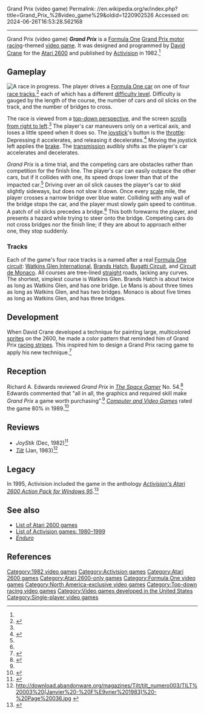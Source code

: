 Grand Prix (video game)
Permalink: //en.wikipedia.org/w/index.php?title=Grand_Prix_%28video_game%29&oldid=1220902526
Accessed on: 2024-06-26T16:53:28.562168



------
Grand Prix (video game)
{{short description|1982 video game}}
{{for|the 1992 Formula 1 racing game|Formula One Grand Prix (video game)}}
{{Infobox video game 
|title = Grand Prix 
|image = Grand Prix Atari 2600 cover.jpg
|caption = Box art
|developer = [[Activision]] 
|publisher = Activision
|designer =[[David Crane (programmer)|David Crane]]<ref name="giantlist">{{cite web|last1=Hague|first1=James|title=The Giant List of Classic Game Programmers|url=https://dadgum.com/giantlist/}}</ref>
|programmer =
|released = {{vgrelease|NA|1982}}
|genre = [[Racing video game|Racing]]
|modes = [[Single-player video game|Single-player]] 
|platforms = [[Atari 2600]] 
}}
'''''Grand Prix''''' is a [[Formula One]] [[Grand Prix motor racing]]-themed [[video game]]. It was designed and programmed by [[David Crane (programmer)|David Crane]] for the [[Atari 2600]] and published by [[Activision]] in 1982.<ref name="giantlist"/>

==Gameplay==
[[File:Grand_Prix_Screenshot.png|thumb|left|A race in progress.]]
The player drives a [[Formula One car]] on one of four [[race track]]s,<ref name="Weiss">{{cite book |last=Weiss |first=Brett |title=Classic Home Video Games, 1972–1984: A Complete Reference Guide |url=https://books.google.com/books?id=BzxTtml8Jq4C&pg=PA66 |access-date=25 May 2013 |year=2007 |publisher=[[McFarland & Company]] |location=[[Jefferson, North Carolina|Jefferson]] |isbn=9780786432264 |oclc=124036221 |page=66}}</ref> each of which has a different [[difficulty level]]. Difficulty is gauged by the length of the course, the number of cars and oil slicks on the track, and the number of bridges to cross.

The race is viewed from a [[top-down perspective]], and the screen [[Side-scrolling video game|scrolls from right to left]].<ref name="Weiss" /> The player's car maneuvers only on a vertical axis, and loses a little speed when it does so. The [[joystick]]'s button is the [[throttle]]: Depressing it accelerates, and releasing it decelerates.<ref name="instructions">{{cite book |title=Grand Prix Instructions |url=http://atariage.com/manual_page.html?SystemID=2600&SoftwareLabelID=220&maxPages=6&currentPage=0 |access-date=1 June 2013 |year=1982 |publisher=Activision |archive-date=3 March 2016 |archive-url=https://web.archive.org/web/20160303235534/http://atariage.com/manual_page.html?SystemID=2600&SoftwareLabelID=220&maxPages=6&currentPage=0 |url-status=dead }}</ref> Moving the joystick left applies the [[brake]]. The [[Transmission (mechanics)|transmission]] audibly shifts as the player's car accelerates and decelerates.

''Grand Prix'' is a time trial, and the competing cars are obstacles rather than competition for the finish line. The player's car can easily outpace the other cars, but if it collides with one, its speed drops lower than that of the impacted car.<ref name="instructions" /> Driving over an oil slick causes the player's car to skid slightly sideways, but does not slow it down. Once every [[Scale (ratio)|scale]] mile, the player crosses a narrow bridge over blue water. Colliding with any wall of the bridge stops the car, and the player must slowly gain speed to continue. A patch of oil slicks precedes a bridge.<ref name="instructions" /> This both forewarns the player, and presents a hazard while trying to steer onto the bridge. Competing cars do not cross bridges nor the finish line; if they are about to approach either one, they stop suddenly.

===Tracks===
Each of the game's four race tracks is a named after a real [[List of Formula One circuits|Formula One circuit]]: [[Watkins Glen International]], [[Brands Hatch]], [[Bugatti Circuit]], and [[Circuit de Monaco]]. All courses are tree-lined [[Straight (racing)|straight]] roads, lacking any curves.
The shortest, simplest course is Watkins Glen. Brands Hatch is about twice as long as Watkins Glen, and has one bridge. Le Mans is about three times as long as Watkins Glen, and has two bridges. Monaco is about five times as long as Watkins Glen, and has three bridges.

==Development==
When David Crane developed a technique for painting large, multicolored [[Sprite (computer graphics)|sprites]] on the 2600, he made a color pattern that reminded him of Grand Prix [[racing stripe]]s. This inspired him to design a Grand Prix racing game to apply his new technique.<ref>{{cite journal |last=Bartimo |first=Jim |year=1984 |title=Q&A: David Crane |journal=[[InfoWorld]] |volume=6 |issue=11 |page=84 |publisher=[[International Data Group|IDG]] |url=https://books.google.com/books?id=li4EAAAAMBAJ&pg=PA84 |access-date=1 June 2013}}</ref>

==Reception==
Richard A. Edwards reviewed ''Grand Prix'' in ''[[The Space Gamer]]'' No. 54.<ref name="SG">{{cite journal|last=Edwards |first=Richard A. |date=August 1982 |title=Capsule Reviews|journal=[[The Space Gamer]]|publisher=[[Steve Jackson Games]]|issue=54|pages=28}}</ref> Edwards commented that "all in all, the graphics and required skill make ''Grand Prix'' a game worth purchasing".<ref name="SG"/> ''[[Computer and Video Games]]'' rated the game 80% in 1989.<ref name="CVG">{{cite journal |title=Complete Games Guide |journal=[[Computer and Video Games]] |date=16 October 1989 |issue=Complete Guide to Consoles |pages=46–77 |url=https://retrocdn.net/images/9/98/CompleteGuideToConsoles_UK_01.pdf#page=46}}</ref>

==Reviews==
* ''JoyStik'' (Dec, 1982)<ref>{{cite web | url=https://archive.org/details/joystik_magazine-1982-12/page/n63/mode/2up | title=Joystik Magazine (December 1982) Volume 1 Number 3 | date=December 1982 }}</ref>
* ''[[Tilt (French magazine)|Tilt]]'' (Jan, 1983)<ref>http://download.abandonware.org/magazines/Tilt/tilt_numero003/TILT%20003%20(Janvier%20-%20F%E9vrier%201983)%20-%20Page%20036.jpg {{Bare URL image|date=March 2022}}</ref>

==Legacy==
In 1995, Activision included the game in the anthology ''[[Atari 2600 Action Pack|Activision's Atari 2600 Action Pack for Windows 95]]''.<ref>{{cite web |url=http://www.ign.com/games/activisions-atari-2600-action-pack-for-windows-95/pc-724813 |title=''Activision's Atari 2600 Action Pack for Windows 95'' |author=<!--Staff writer(s); no by-line.--> |website=[[IGN]] |publisher=[[Ziff Davis Media]] |access-date=31 May 2013}}</ref>

==See also==
{{Portal|Video games|1980s}}
*[[List of Atari 2600 games]]
*[[List of Activision games: 1980–1999]]
*''[[Enduro (video game)|Enduro]]''

==References== 
{{Reflist}}

[[Category:1982 video games]]
[[Category:Activision games]]
[[Category:Atari 2600 games]]
[[Category:Atari 2600-only games]]
[[Category:Formula One video games]]
[[Category:North America-exclusive video games]]
[[Category:Top-down racing video games]]
[[Category:Video games developed in the United States]]
[[Category:Single-player video games]]